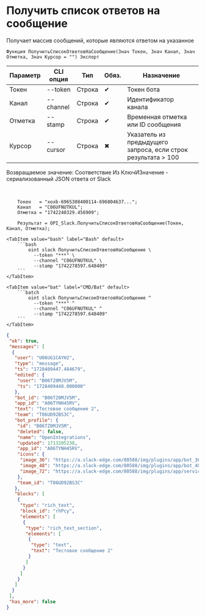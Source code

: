 ﻿---
sidebar_position: 7
---


# Получить список ответов на сообщение
 Получает массив сообщений, которые являются ответом на указанное



`Функция ПолучитьСписокОтветовНаСообщение(Знач Токен, Знач Канал, Знач Отметка, Знач Курсор = "") Экспорт`

  | Параметр | CLI опция | Тип | Обяз. | Назначение |
  |-|-|-|-|-|
  | Токен | --token | Строка | &#x2714; | Токен бота |
  | Канал | --channel | Строка | &#x2714; | Идентификатор канала |
  | Отметка | --stamp | Строка | &#x2714; | Временная отметка или ID сообщения |
  | Курсор | --cursor | Строка | &#x2716; | Указатель из предыдущего запроса, если строк результата > 100 |

  
  Возвращаемое значение:   Соответствие Из КлючИЗначение - сериализованный JSON ответа от Slack

<br/>




```bsl title="Пример использования для 1С:Предприятие/OneScript"
    Токен   = "xoxb-6965308400114-696804637...";
    Канал   = "C06UFNUTKUL";
    Отметка = "1742240329.456909";

    Результат = OPI_Slack.ПолучитьСписокОтветовНаСообщение(Токен, Канал, Отметка);
```
    

 <Tabs>
  
    <TabItem value="bash" label="Bash" default>
        ```bash
            oint slack ПолучитьСписокОтветовНаСообщение \
              --token "***" \
              --channel "C06UFNUTKUL" \
              --stamp "1742278597.648409"
        ```
    </TabItem>
  
    <TabItem value="bat" label="CMD/Bat" default>
        ```batch
            oint slack ПолучитьСписокОтветовНаСообщение ^
              --token "***" ^
              --channel "C06UFNUTKUL" ^
              --stamp "1742278597.648409"
        ```
    </TabItem>
</Tabs>


```json title="Результат"
{
 "ok": true,
 "messages": [
  {
   "user": "U06UG1CAYH2",
   "type": "message",
   "ts": "1728409447.484679",
   "edited": {
    "user": "B06TZ0MJV5M",
    "ts": "1728409448.000000"
   },
   "bot_id": "B06TZ0MJV5M",
   "app_id": "A06TYNH45RV",
   "text": "Тестовое сообщение 2",
   "team": "T06UD92BS3C",
   "bot_profile": {
    "id": "B06TZ0MJV5M",
    "deleted": false,
    "name": "OpenIntegrations",
    "updated": 1713205238,
    "app_id": "A06TYNH45RV",
    "icons": {
     "image_36": "https://a.slack-edge.com/80588/img/plugins/app/bot_36.png",
     "image_48": "https://a.slack-edge.com/80588/img/plugins/app/bot_48.png",
     "image_72": "https://a.slack-edge.com/80588/img/plugins/app/service_72.png"
    },
    "team_id": "T06UD92BS3C"
   },
   "blocks": [
    {
     "type": "rich_text",
     "block_id": "rhPcy",
     "elements": [
      {
       "type": "rich_text_section",
       "elements": [
        {
         "type": "text",
         "text": "Тестовое сообщение 2"
        }
       ]
      }
     ]
    }
   ]
  }
 ],
 "has_more": false
}
```
